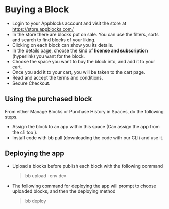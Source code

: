 # Buying a Block

* Login to your Appblocks account and visit the store at https://store.appblocks.com/  
* In the store there are blocks put on sale. You can use the filters, sorts and search to find blocks of your liking. 
* Clicking on each block can show you its details.
* In the details page, choose the kind of **license and subscription** (hyperlink) you want for the block. 
* Choose the space you want to buy the block into, and add it to your cart.
* Once you add it to your cart, you will be taken to the cart page.
* Read and accept the terms and conditions.
* Secure Checkout.


## Using the purchased block

From either Manage Blocks or Purchase History in Spaces, do the following steps.
* Assign the block to an app within this space (Can assign the app from the cli too ).
* Install code with bb pull (downloading the code with our CLI) and use it.

## Deploying the app
* Upload a blocks before publish each block with the following command
  > bb upload -env dev  
* The following command for deploying the app will prompt to choose uploaded blocks, and then the deploying method
  > bb deploy   
